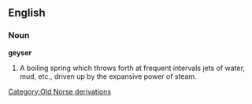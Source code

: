 ==English==

===Noun===

'''geyser'''

#A boiling spring which throws forth at frequent intervals jets of water, mud, etc., driven up by the expansive power of steam.
[[Category:Old Norse derivations]]